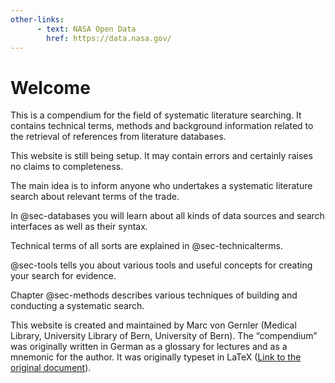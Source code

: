 ```yaml
---
other-links:
      - text: NASA Open Data
        href: https://data.nasa.gov/
---
```


# Welcome {#sec-about .unnumbered}

This is a compendium for the field of systematic literature searching. It 
contains technical terms, methods and background information related to the 
retrieval of references from literature databases. 

::: {.callout-warning}
This website is still being setup. It may contain errors and certainly raises no
claims to completeness.
:::

The main idea is to inform anyone who undertakes a systematic literature search
about relevant terms of the trade.

In @sec-databases you will learn about all kinds of data sources and search 
interfaces as well as their syntax.

Technical terms of all sorts are explained in @sec-technicalterms.

@sec-tools tells you about various tools and useful concepts for creating
your search for evidence.

Chapter @sec-methods describes various techniques of building and conducting 
a systematic search.

This website is created and maintained by Marc von Gernler (Medical Library, 
University Library of Bern, University of Bern). The "compendium" was originally 
written in German as a glossary for lectures and as a mnemonic for the author. 
It was originally typeset in LaTeX ([Link to the original document](https://www.ub.unibe.ch/unibe/portal/unibiblio/content/e6250/e6264/e984201/e1237678/e1237679/pane1237693/e1237707/e1377201/Glossar_ger.pdf)).